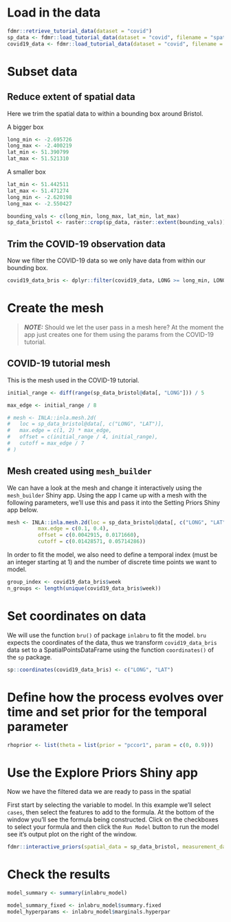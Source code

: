 # Load in the data

```r
fdmr::retrieve_tutorial_data(dataset = "covid")
sp_data <- fdmr::load_tutorial_data(dataset = "covid", filename = "spatial_data.rds")
covid19_data <- fdmr::load_tutorial_data(dataset = "covid", filename = "covid19_data.rds")
```

# Subset data

## Reduce extent of spatial data

Here we trim the spatial data to within a bounding box around Bristol.

A bigger box
```r
long_min <- -2.695726
long_max <- -2.400219
lat_min <- 51.390799
lat_max <- 51.521310
```

A smaller box

```r
lat_min <- 51.442511
lat_max <- 51.471274
long_min <- -2.620198
long_max <- -2.550427
```

```r
bounding_vals <- c(long_min, long_max, lat_min, lat_max)
sp_data_bristol <- raster::crop(sp_data, raster::extent(bounding_vals))
```

## Trim the COVID-19 observation data

Now we filter the COVID-19 data so we only have data from within our bounding box.

```r
covid19_data_bris <- dplyr::filter(covid19_data, LONG >= long_min, LONG <= long_max, LAT >= lat_min, LAT <= lat_max)
```

# Create the mesh

> **_NOTE:_**  Should we let the user pass in a mesh here? At the moment the app just creates one for them using the params from the COVID-19 tutorial.

## COVID-19 tutorial mesh

This is the mesh used in the COVID-19 tutorial.

```r
initial_range <- diff(range(sp_data_bristol@data[, "LONG"])) / 5

max_edge <- initial_range / 8

# mesh <- INLA::inla.mesh.2d(
#   loc = sp_data_bristol@data[, c("LONG", "LAT")],
#   max.edge = c(1, 2) * max_edge,
#   offset = c(initial_range / 4, initial_range),
#   cutoff = max_edge / 7
# )
```

## Mesh created using `mesh_builder`

We can have a look at the mesh and change it interactively using the `mesh_builder` Shiny app. Using the app I came up with a mesh with the following parameters, we'll use this
and pass it into the Setting Priors Shiny app below.

```r
mesh <- INLA::inla.mesh.2d(loc = sp_data_bristol@data[, c("LONG", "LAT")],
          max.edge = c(0.1, 0.4),
          offset = c(0.0042915, 0.0171660),
          cutoff = c(0.01428571, 0.05714286))
```

In order to fit the model, we also need to define a temporal index (must be an integer starting at 1) and the number of discrete time points we want to model.

```r
group_index <- covid19_data_bris$week
n_groups <- length(unique(covid19_data_bris$week))
```

# Set coordinates on data

We will use the function `bru()` of package `inlabru` to fit the model. `bru` expects the coordinates of the data, thus we transform `covid19_data_bris` data set to a SpatialPointsDataFrame using the function `coordinates()` of the `sp` package.

```r
sp::coordinates(covid19_data_bris) <- c("LONG", "LAT")
```

# Define how the process evolves over time and set prior for the temporal parameter

```r
rhoprior <- list(theta = list(prior = "pccor1", param = c(0, 0.9)))
```

# Use the Explore Priors Shiny app

Now we have the filtered data we are ready to pass in the spatial 

First start by selecting the variable to model. In this example we'll select `cases`, then select the features to add to the formula. At the bottom of the window you'll see the formula being constructed.
Click on the checkboxes to select your formula and then click the `Run Model` button to run the model see it's output plot on the right of the window.

```r
fdmr::interactive_priors(spatial_data = sp_data_bristol, measurement_data = covid19_data_bris, mesh=mesh)
```


# Check the results

```r
model_summary <- summary(inlabru_model)

model_summary_fixed <- inlabru_model$summary.fixed
model_hyperparams <- inlabru_model$marginals.hyperpar
```